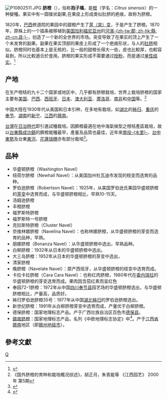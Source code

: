 {{refimprove | time = 2016-1-7}}
{{NoteTA|1=zh-hant:河濱; zh-hans:里弗赛德;}}
{{Taxobox 
| color = lightgreen
| name = 臍橙
| image = P1080251.JPG
| image_width = 240px
| image_caption = 臍橙
| regnum = [[植物界|植物界]] Plantae
| divisio = [[被子植物門|被子植物門]] Magnoliophyta
| classis = [[雙子葉植物綱|雙子葉植物綱]] Magnoliopsida
| subclassis = [[薔薇亞綱|薔薇亞綱]] Rosidae
| ordo = [[無患子目|無患子目]] Sapindales
| familia = [[芸香科|芸香科]] Rutaceae
| genus = [[柑橘屬|柑橘屬]] ''Citrus''
| species = [[橙|橙]] ''Citrus × sinensis''
| varietas = '''臍橙'''
}}
[[File:P10802511.JPG|thumb]]
'''脐橙'''（{{lang-en|Navel orange}}），俗称'''抱子橘'''，是[[橙|橙]]（学名：''Citrus sinensis''）的一种變種。果实中有一圆锥状副果,在果皮上形成类似肚脐的疤痕，故称为脐橙。

1820年，[[巴西|巴西]]修道院的果园中的甜橙产生了[[突变|芽（突）变]]，于是产生了脐橙。1870年，原株上的一个插条被移植到[[美国|美国]][[加利福尼亚州|加利福尼亚州]]的[[河濱郡|河濱-{zh-tw:郡; zh-hk:縣; zh-cn:县;}-]]，创造了一个新的全世界的市场。突变导致了在果实的顶上产生了一个未发育的副果。副果在果实顶部的果皮上形成了一个疤痕形状，与人的[[肚脐|肚脐]]相似。脐橙同时也基本上是无核的，比一般的甜橙长得大一些，皮也比較厚，也較容易剝，所以比較適合於食用。脐橙的果实形成不需要通过[[授粉|授粉]]，而是通过[[单性结实|单性结实]]。<ref name="riverside">{{cite web | last = Staff of the Citrus Experiment Station, College of Natural and Agricultural Sciences | title = Sweet Oranges and Their Hybrids | work = Citrus Variety Collection | publisher = University of California (Riverside) | date = 1910–2011 | url = http://www.citrusvariety.ucr.edu/citrus/sweet_oranges.html | access-date = January 19, 2011 | archive-date = 2021-04-20 | archive-url = https://web.archive.org/web/20210420023222/https://citrusvariety.ucr.edu/citrus/sweet_oranges.html | dead-url = no }}</ref>
==产地==
在生产柑桔的九十二个国家或地区中，几乎都有脐橙栽培，世界上栽培脐橙的国家主要有[[美国|美国]]、[[巴西|巴西]]、[[西班牙|西班牙]]、[[日本|日本]]、[[澳大利亚|澳大利亚]]、[[摩洛哥|摩洛哥]]、[[南非|南非]]和[[中国|中国]]等。<ref>《国外脐橙的育种和栽培概况综述》，胡正月，朱青能等 《江西园艺》 2000年 第5期</ref>

中国大陸在1930年代从美国和日本引种，在多地有栽培，如[[湖北|湖北]]的[[秭归|秭归]]、[[重庆|重庆]]的[[奉节|奉节]]、[[湖南|湖南]]的[[新宁|新宁]]、[[江西|江西]]的[[赣南|赣南]]。

[[台灣|台灣]]在[[台灣日治時期|日治時代]]即引進試種栽培。因臍橙最適在地中海氣候型之柑桔產區栽培，故以[[台東縣|台東縣]][[成功鎮|成功鎮]]的臍橙栽種最早，產量及品質也最佳，近年來[[南投縣|南投]][[水里鄉|-{水里}-]]、[[臺中市|台中]][[東勢鎮|東勢]]及台東[[東河鄉_(台灣)|東河]]、[[花蓮縣|花蓮]][[瑞穗鄉|瑞穗]]亦有部分栽培<ref>{{cite web |title=臍橙 |publisher=台灣柑橘產業資訊網 |url=http://agrapp.afa.gov.tw/citrus_sub_menu.asp?parent_id=1&mn=4&subi_id=89&in=89 |accessdate=2016-01-07 |archiveurl=https://web.archive.org/web/20170312204028/http://agrapp.afa.gov.tw/citrus_sub_menu.asp?parent_id=1&mn=4&subi_id=89&in=89 |archivedate=2017-03-12 |language=zh-tw }}</ref>。

==品种==
*华盛顿脐橙（Washington Navel）
*纽荷尔脐橙（Newhall Navel）：从美国加州杜瓦迪市发现的枝变而选育的品种。
*罗伯逊脐橙（Robertson Navel）：1925年，从美国罗伯逊氏果园华盛顿脐橙的[[突变|芽变]]中选育而成，与华盛顿脐橙相比，早熟10-15天。
*汤姆逊脐橙
*丰橙脐橙
*福罗斯特脐橙
*福罗斯特一号脐橙
*克拉斯特脐橙（Cluster Navel）
*奈维林娜脐橙（Navelina Navel）：也称林娜脐橙，从华盛顿脐橙的芽变而选育的品种，早熟。
*朋娜脐橙（Bonanza  Navel）：从华盛顿脐橙中选出，早熟品种。
*白柳脐橙：1932年从日本的华盛顿脐橙中选出。
*大三岛脐橙：1952年从日本的华盛顿脐橙的芽变中选出，
*清家脐橙
*晚脐橙（Navelate Navel）：原产西班牙，从华盛顿脐橙的枝变中选育而成。
*卡拉卡拉脐橙（Cara Cara Navel）：也称红肉脐橙，1980年代在[[委内瑞拉|委内瑞拉]]的华盛顿脐橙的芽变选育而成。果肉因含茄红素而呈红色
*奉园72-1脐橙：1972年从中国[[四川|四川]][[奉节县|奉节县]]园艺场的华盛顿脐橙选出，与华盛顿脐橙相比，产量高，品质好。
*秭归罗伯逊脐橙35号：1977年从中国[[湖北|湖北]][[秭归|秭归]]的罗伯逊脐橙选出。
*新世纪脐橙：1991年从白柳脐橙芽变中选育而成，产量优于白柳脐橙。
*德保脐橙：国家地理标志产品。产于广西壮族自治区百色市[[德保县|德保县]]。
*[[赣南脐橙|赣南脐橙]]：国家地理标志产品，名列《中欧地理标志协定》中<ref>{{cite web |url=https://ec.europa.eu/commission/presscorner/detail/en/ip_20_1602 |title=EU and China sign landmark agreement protecting European Geographical Indications |publisher=European Commission |date=2020-09-14 |accessdate=2020-09-15 |language=en |archive-date=2021-03-01 |archive-url=https://web.archive.org/web/20210301095746/https://ec.europa.eu/commission/presscorner/detail/en/ip_20_1602 |dead-url=no }}</ref>。产于[[江西省|江西省]][[赣南|赣南]]地区（即[[赣州市|赣州地级市]]）。

==參考文獻==
{{Commons|Citrus sinensis|脐橙}}
{{reflist}}
{{Taxonbar}}
{{Citrus}}
[[Category:柑橘属|Q]]